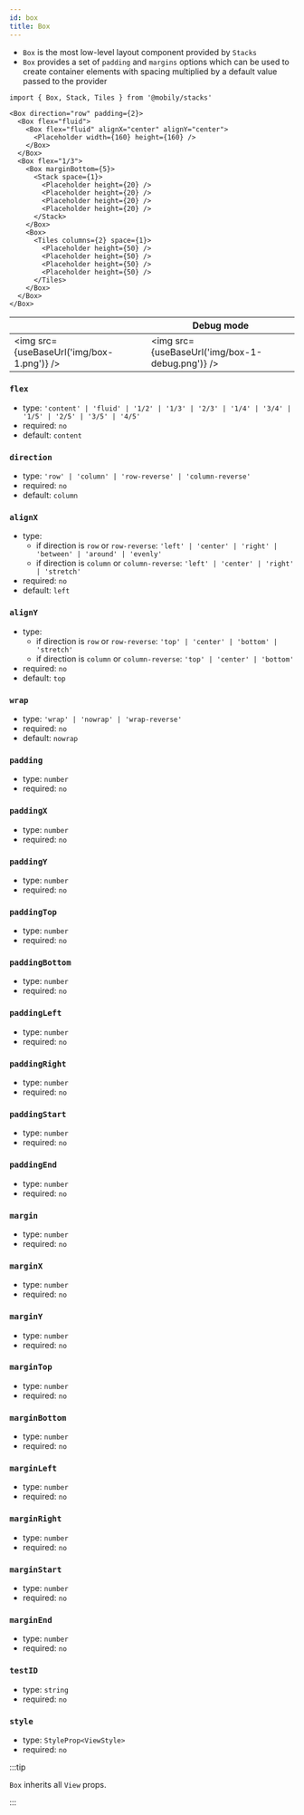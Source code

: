 ```yaml
---
id: box
title: Box
---
```



- `Box` is the most low-level layout component provided by `Stacks`
- `Box` provides a set of `padding` and `margins` options which can be used to create container elements with spacing multiplied by a default value passed to the provider

```tsx
import { Box, Stack, Tiles } from '@mobily/stacks'

<Box direction="row" padding={2}>
  <Box flex="fluid">
    <Box flex="fluid" alignX="center" alignY="center">
      <Placeholder width={160} height={160} />
    </Box>
  </Box>
  <Box flex="1/3">
    <Box marginBottom={5}>
      <Stack space={1}>
        <Placeholder height={20} />
        <Placeholder height={20} />
        <Placeholder height={20} />
        <Placeholder height={20} />
      </Stack>
    </Box>
    <Box>
      <Tiles columns={2} space={1}>
        <Placeholder height={50} />
        <Placeholder height={50} />
        <Placeholder height={50} />
        <Placeholder height={50} />
      </Tiles>
    </Box>
  </Box>
</Box>
```

| | Debug mode |
| --- | --- |
| <img src={useBaseUrl('img/box-1.png')} /> | <img src={useBaseUrl('img/box-1-debug.png')} /> |

### `flex`

- type: `'content' | 'fluid' | '1/2' | '1/3' | '2/3' | '1/4' | '3/4' | '1/5' | '2/5' | '3/5' | '4/5'`
- required: `no`
- default: `content`

### `direction`

- type: `'row' | 'column' | 'row-reverse' | 'column-reverse'`
- required: `no`
- default: `column`

### `alignX`

- type:
  - if direction is `row` or `row-reverse`: `'left' | 'center' | 'right' | 'between' | 'around' | 'evenly'`
  - if direction is `column` or `column-reverse`: `'left' | 'center' | 'right' | 'stretch'`
- required: `no`
- default: `left`

### `alignY`

- type:
  - if direction is `row` or `row-reverse`: `'top' | 'center' | 'bottom' | 'stretch'`
  - if direction is `column` or `column-reverse`: `'top' | 'center' | 'bottom'`
- required: `no`
- default: `top`

### `wrap`

- type: `'wrap' | 'nowrap' | 'wrap-reverse'`
- required: `no`
- default: `nowrap`

### `padding`

- type: `number`
- required: `no`

### `paddingX`

- type: `number`
- required: `no`

### `paddingY`

- type: `number`
- required: `no`

### `paddingTop`

- type: `number`
- required: `no`

### `paddingBottom`

- type: `number`
- required: `no`

### `paddingLeft`

- type: `number`
- required: `no`

### `paddingRight`

- type: `number`
- required: `no`

### `paddingStart`

- type: `number`
- required: `no`

### `paddingEnd`

- type: `number`
- required: `no`

### `margin`

- type: `number`
- required: `no`

### `marginX`

- type: `number`
- required: `no`

### `marginY`

- type: `number`
- required: `no`

### `marginTop`

- type: `number`
- required: `no`

### `marginBottom`

- type: `number`
- required: `no`

### `marginLeft`

- type: `number`
- required: `no`

### `marginRight`

- type: `number`
- required: `no`

### `marginStart`

- type: `number`
- required: `no`

### `marginEnd`

- type: `number`
- required: `no`

### `testID`

- type: `string`
- required: `no`

### `style`

- type: `StyleProp<ViewStyle>`
- required: `no`

:::tip

`Box` inherits all `View` props.

:::
